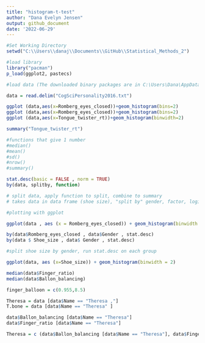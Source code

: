 ```yaml
---
title: "histogram-t-test"
author: "Dana Evelyn Jensen"
output: github_document
date: '2022-06-29'
---
```


```r

#Set Working Directory
setwd("C:\\Users\\danaj\\Documents\\GitHub\\Statistical_Methods_2")

#load library 
library("pacman")
p_load(ggplot2, pastecs)

#load data (The downloaded binary packages are in C:\Users\Dana\AppData\Local\Temp\Rtmp0Ony60\downloaded_packages))

data = read.delim("CogSciPersonality2016.txt")

ggplot (data,aes(x=Romberg_eyes_closed))+geom_histogram(bins=2)
ggplot (data,aes(x=Romberg_eyes_closed))+geom_histogram(bins=2)
ggplot (data,aes(x=Tongue_twister_rt))+geom_histogram(binwidth=2)

summary("Tongue_twister_rt")

#functions that give 1 number 
#median() 
#mean()
#sd()
#nrow()
#summary()

stat.desc(basic = FALSE , norm = TRUE)
by(data, splitby, function)

# split data, apply function to split, combine to summary
# takes data in data frame (shoe size), "split by" gender, factor, logical vector, give it a function "run on each set of data" could be mean, summary, etc

#plotting with ggplot

ggplot(data , aes (x = Romberg_eyes_closed)) + geom_histogram(binwidth = 2)

by(data$Romberg_eyes_closed , data$Gender , stat.desc)
by(data $ Shoe_size , data$ Gender , stat.desc)

#split shoe size by gender, run stat.desc on each group

ggplot(data, aes (x=Shoe_size)) + geom_histogram(binwidth = 2)

median(data$Finger_ratio)
median(data$Ballon_balancing)

finger_balloon = c(0.955,8.5)

Theresa = data [data$Name == "Theresa ,"]
T.bone = data [data$Name == "Theresa" ]

data$Ballon_balancing [data$Name == "Theresa"]
data$Finger_ratio [data$Name == "Theresa"]

Theresa = c (data$Ballon_balancing [data$Name == "Theresa"], data$Finger_ratio [data$Name == "Theresa"])
```

